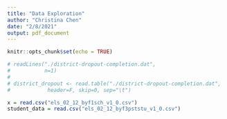 ```yaml
---
title: "Data Exploration"
author: "Christina Chen"
date: "2/8/2021"
output: pdf_document
---
```


```r
knitr::opts_chunk$set(echo = TRUE)
```

```r
# readLines("./district-dropout-completion.dat", 
#           n=1)
# 
# district_dropout <- read.table("./district-dropout-completion.dat", 
#            header=F, skip=0, sep="\t")

x = read.csv("els_02_12_byf1sch_v1_0.csv")
student_data = read.csv("els_02_12_byf3pststu_v1_0.csv")

```
<!-- education longitudinal study -->
<!-- https://nces.ed.gov/OnlineCodebook/Session/Codebook/4cb636e5-c72b-42c0-806b-3c55507db6a6 -->

<!-- high school longitudinal study - HSLS -->
<!-- https://nces.ed.gov/OnlineCodebook/Session/Codebook/45976474-fead-49a6-856f-70e51afe428d -->